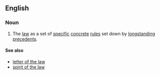 ==English==
===Noun===
{{en-noun|sg=[[black]]-[[letter]] [[law]]|-}}

# {{legal}} The [[law]] as a set of [[specific]] [[concrete]] [[rules]] set down by [[longstanding]] [[precedent]]s.

====See also====
*[[letter of the law]]
*[[spirit of the law]]